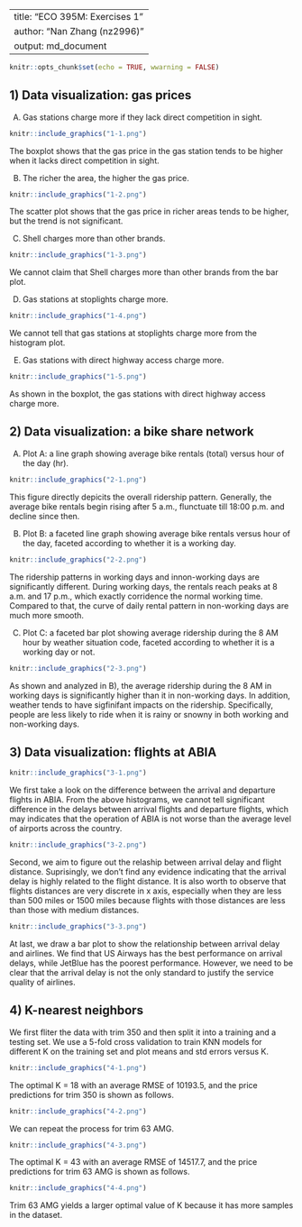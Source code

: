   
---
title: "ECO 395M: Exercises 1"
author: "Nan Zhang (nz2996)"
output: md_document
---

```r
knitr::opts_chunk$set(echo = TRUE, wwarning = FALSE)
```

## 1) Data visualization: gas prices
A) Gas stations charge more if they lack direct competition in sight.

```r
knitr::include_graphics("1-1.png")
```

The boxplot shows that the gas price in the gas station tends to be higher when it lacks direct competition in sight.

B) The richer the area, the higher the gas price.

```r
knitr::include_graphics("1-2.png")
```

The scatter plot shows that the gas price in richer areas tends to be higher, but the trend is not significant.

C) Shell charges more than other brands.

```r
knitr::include_graphics("1-3.png")
```

We cannot claim that Shell charges more than other brands from the bar plot.

D) Gas stations at stoplights charge more.

```r
knitr::include_graphics("1-4.png")
```

We cannot tell that gas stations at stoplights charge more from the histogram plot.

E) Gas stations with direct highway access charge more.

```r
knitr::include_graphics("1-5.png")
```

As shown in the boxplot, the gas stations with direct highway access charge more.

## 2) Data visualization: a bike share network

A) Plot A: a line graph showing average bike rentals (total) versus hour of the day (hr).

```r
knitr::include_graphics("2-1.png")
```

This figure directly depicits the overall ridership pattern. Generally, the average bike rentals begin rising after 5 a.m., flunctuate till 18:00 p.m. and decline since then.

B) Plot B: a faceted line graph showing average bike rentals versus hour of the day, faceted according to whether it is a working day.

```r
knitr::include_graphics("2-2.png")
```

The ridership patterns in working days and innon-working days are significantly different. During working days, the rentals reach peaks at 8 a.m. and 17 p.m., which exactly corridence the normal working time. Compared to that, the curve of daily rental pattern in non-working days are much more smooth. 

C) Plot C: a faceted bar plot showing average ridership during the 8 AM hour by weather situation code, faceted according to whether it is a working day or not.

```r
knitr::include_graphics("2-3.png")
```

As shown and analyzed in B), the average ridership during the 8 AM in working days is significantly higher than it in non-working days. In addition, weather tends to have sigfinifant impacts on the ridership. Specifically, people are less likely to ride when it is rainy or snowny in both working and non-working days.

## 3) Data visualization: flights at ABIA
```r
knitr::include_graphics("3-1.png")
```

We first take a look on the difference between the arrival and departure flights in ABIA. From the above histograms, we cannot tell significant difference in the delays between arrival flights and departure flights, which may indicates that the operation of ABIA is not worse than the average level of airports across the country.

```r
knitr::include_graphics("3-2.png")
```

Second, we aim to figure out the relaship between arrival delay and flight distance. Suprisingly, we don't find any evidence indicating that the arrival delay is highly related to the flight distance. It is also worth to observe that flights distances are very discrete in x axis, especially when they are less than 500 miles or 1500 miles because flights with those distances are less than those with medium distances. 

```r
knitr::include_graphics("3-3.png")
```

At last, we draw a bar plot to show the relationship between arrival delay and airlines. We find that US Airways has the best performance on arrival delays, while JetBlue has the poorest performance. However, we need to be clear that the arrival delay is not the only standard to justify the service quality of airlines.

## 4) K-nearest neighbors

We first fliter the data with trim 350 and then split it into a training and a testing set. We use a 5-fold cross validation to train KNN models for different K on the training set and plot means and std errors versus K. 

```r
knitr::include_graphics("4-1.png")
```

The optimal K = 18 with an average RMSE of 10193.5, and the price predictions for trim 350 is shown as follows.

```r
knitr::include_graphics("4-2.png")
```

We can repeat the process for trim 63 AMG.

```r
knitr::include_graphics("4-3.png")
```

The optimal K = 43 with an average RMSE of 14517.7, and the price predictions for trim 63 AMG is shown as follows.

```r
knitr::include_graphics("4-4.png")
```

Trim 63 AMG yields a larger optimal value of K because it has more samples in the dataset.








